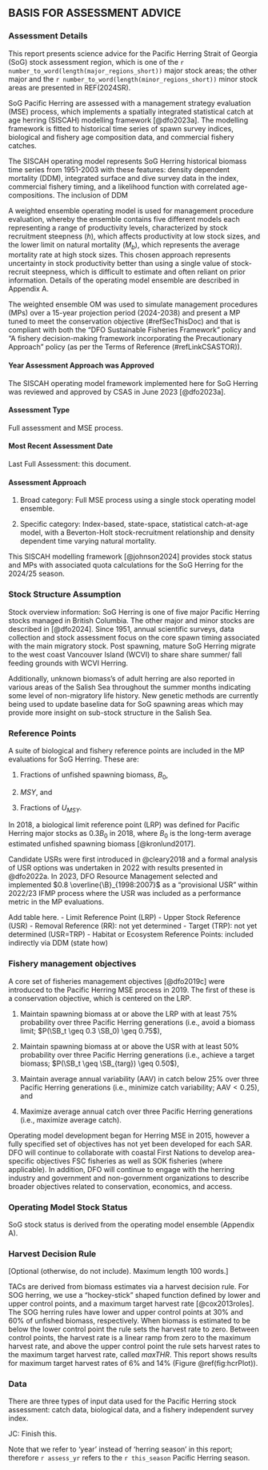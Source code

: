 ## BASIS FOR ASSESSMENT ADVICE{-}

### Assessment Details {-}

<!-- [Mandatory] -->

This report presents science advice for the Pacific Herring Strait of Georgia 
(SoG) stock assessment region, which is one of the 
`r number_to_word(length(major_regions_short))` major stock areas; the other 
major and the `r number_to_word(length(minor_regions_short))` minor stock
areas are presented in REF(2024SR).

SoG Pacific Herring are assessed with a management 
strategy evaluation (MSE) process, which implements a spatially integrated statistical 
catch at age herring (SISCAH) modelling framework [@dfo2023a]. 
The modelling framework is fitted to historical time series of spawn survey indices, 
biological and fishery age composition data, and commercial fishery catches.

The SISCAH operating model represents SoG Herring historical biomass time series 
from 1951-2003 with these features: density dependent mortality (DDM), integrated surface 
and dive survey data in the index, commercial fishery timing, and a 
likelihood function with correlated age-compositions. The inclusion of DDM 

A weighted ensemble operating model is used for management procedure 
evaluation, whereby the ensemble contains five different models each 
representing a range of productivity levels, characterized by stock recruitment steepness 
($h$), which affects productivity at low stock sizes, and the lower 
limit on natural mortality ($M_b$), which represents the average mortality rate 
at high stock sizes. This chosen approach represents uncertainty in stock 
productivity better than using a single value of stock-recruit steepness,
which is difficult to estimate and often reliant on prior information.
Details of the operating model ensemble are described in Appendix A.

The weighted ensemble OM was used to simulate management procedures (MPs) over a 
15-year projection period (2024-2038) and present a MP tuned to meet 
the conservation objective (#refSecThisDoc) and that is
compliant with both the “DFO Sustainable Fisheries Framework” policy and 
“A fishery decision-making framework incorporating the Precautionary Approach” policy
(as per the Terms of Reference (#refLinkCSASTOR)).
 

#### Year Assessment Approach was Approved {-}
<!-- [Mandatory; year and reference] -->
The SISCAH operating model framework implemented here for SoG Herring was 
reviewed and approved by CSAS in June 2023 [@dfo2023a].

#### Assessment Type {-}
<!-- [Mandatory. -->
<!-- Select one of the following: -->
Full assessment and MSE process.
<!-- Interim Year Update, or -->
<!-- Harvest Decision Rule (HDR) Update. -->
<!-- See the Guidance Document for definitions.]  -->

#### Most Recent Assessment Date {-}

Last Full Assessment: this document.

<!-- 1.	Last Interim Year Update: [date and reference] -->

#### Assessment Approach {-}

1. Broad category:
<!-- [Select one of the following: -->
<!-- Data-poor (e.g., catch-MSY, very limited data, etc.), -->
<!-- index-based (trends in empirical indices only), -->
<!-- single stock assessment model, -->
<!-- model ensemble, -->
<!-- or MSE-lite), -->
<!-- Wild Salmon Policy Integrated Assessment, -->
<!-- multiple approaches, -->
<!-- other (specify)] -->
Full MSE process using a single stock operating model ensemble.

2.	Specific category:
<!-- [Select one or as many as apply: -->
<!-- No data, -->
<!-- Index-based (fishery-dependent indices only), -->
<!-- (including fishery-dependent and fishery-independent indices), -->
<!-- Delay difference, -->
<!-- Biomass dynamics, -->
<!-- Virtual population analysis, -->
<!-- Statistical catch-at-length, -->
<!-- Sequential Population Analysis, -->
<!-- Surplus Production, -->
<!-- Potential Biological Removal, -->
<!-- Other (please explain)] -->
Index-based,
state-space,
statistical catch-at-age model, 
with a Beverton-Holt stock-recruitment relationship and
density dependent time varying natural mortality.

<!-- [Optional short summary of stock assessment methodology. -->
<!-- Include the method of considering ecosystem variables. -->
<!-- Include a reference to a Research Document or other publication, -->
<!-- and/or footnote to the working paper. -->
<!-- Maximum length 100 words.] -->

<!-- Mandatory -->
This SISCAH modelling framework [@johnson2024] provides stock status and MPs 
with associated quota calculations for the SoG Herring for the 2024/25 season.

### Stock Structure Assumption {-}
<!--Stock overview information: -->
<!--[reference to a Research Document or other publication, and/or footnote to the working paper] -->
<!--[Mandatory. Maximum length 150 words.]-->

Stock overview information:
SoG Herring is one of five major Pacific Herring stocks managed in British Columbia. 
The other major and minor stocks are described in [@dfo2024].
Since 1951, annual scientific surveys, data collection and stock assessment focus on the 
core spawn timing associated with the main migratory stock. Post spawning, mature SoG Herring
migrate to the west coast Vancouver Island (WCVI) to share share summer/ fall 
feeding grounds with WCVI Herring.

Additionally, unknown biomass's of adult herring are also reported in various areas of the 
Salish Sea throughout the summer months indicating some level of non-migratory life
history. New genetic methods are currently being used to update baseline data for SoG
spawning areas which may provide more insight on sub-stock structure in the Salish Sea.


### Reference Points {-}

A suite of biological and fishery reference points are included in the MP evaluations
for SoG Herring. 
These are:

1.	Fractions of unfished spawning biomass, ${B_0}$,

2.	${MSY}$, and

3.	Fractions of $U_{MSY}$.

In 2018, a biological limit reference point (LRP) was defined for Pacific
Herring major stocks as $0.3B_0$ in 2018, where ${B_0}$ is the long-term
average estimated unfished spawning biomass [@kronlund2017].

Candidate USRs were first introduced in @cleary2018 and a formal analysis of 
USR options was undertaken in 2022 with results presented in @dfo2022a.
In 2023, DFO Resource Management selected and implemented 
$0.8 \overline{\B}_{1998:2007}$ as a "provisional USR" within 2022/23 IFMP 
process where the USR was included as a performance metric in the MP evaluations.


<!-- [Mandatory. -->
<!-- A table may be used in lieu of bullets for this section. -->
<!-- Refer to the Guidance Document for further instructions.] -->

<!--TODO: Insert TABLE here that will include:-->
Add table here.
- Limit Reference Point (LRP)
- Upper Stock Reference (USR)
- Removal Reference (RR): not yet determined
- Target (TRP): not yet determined (USR=TRP)
- Habitat or Ecosystem Reference Points: included indirectly via DDM (state how)


### Fishery management objectives {-}

<!-- [If applicable (otherwise, do not include). -->
<!-- A table may be used in lieu of bullets for this section.]  -->

A core set of fisheries management objectives [@dfo2019c]
were introduced to the Pacific Herring MSE process in 2019.
The first of these is a conservation objective, which is centered 
on the LRP.

1. Maintain spawning biomass at or above the LRP with
at least 75% probability over three Pacific Herring generations
(i.e., avoid a biomass limit; $P(\SB_t \geq 0.3 \SB_0) \geq 0.75$),

2. Maintain spawning biomass at or above the USR with at least 50% 
probability over three Pacific Herring generations (i.e., achieve a 
target biomass; $P(\SB_t \geq \SB_{targ}) \geq 0.50$),

3. Maintain average annual variability (AAV) in catch below 25% over three
Pacific Herring generations (i.e., minimize catch variability; 
$\text{AAV} < 0.25$), and

4. Maximize average annual catch over three Pacific Herring 
generations (i.e., maximize average catch).


Operating model development began for Herring MSE in 2015, however a fully 
specified set of objectives has not yet been developed for each SAR. DFO will 
continue to collaborate with coastal First Nations to develop area-specific 
objectives FSC fisheries as well as SOK fisheries (where applicable).
In addition, DFO will continue to engage with the herring industry and 
government and non-government organizations to describe broader objectives 
related to conservation, economics, and access.

### Operating Model Stock Status {-}

SoG stock status is derived from the operating model ensemble (Appendix A). 
<!-- short description only, no data-->

### Harvest Decision Rule {-}

[Optional (otherwise, do not include).
Maximum length 100 words.]

TACs are derived from biomass estimates via a harvest decision rule. For
SOG herring, we use a "hockey-stick" shaped function defined
by lower and upper control points, and a maximum target harvest rate
[@cox2013roles]. The SOG herring rules have lower and upper control points 
at 30\% and 60\% of unfished biomass, respectively. When biomass 
is estimated to be below the lower control point the rule sets the harvest
rate to zero. Between control points, the harvest rate is a linear ramp 
from zero to the maximum harvest rate, and above the upper control point the 
rule sets harvest rates to the maximum target harvest rate, called $maxTHR$. 
This report shows results for maximum target harvest rates of 6\% 
and 14\% (Figure \@ref(fig:hcrPlot)).


### Data {-}

<!-- [Mandatory. -->
<!-- Maximum length 300 words.]  -->

<!-- Data changes: -->
<!-- [Optional (otherwise, do not include).] -->

There are three types of input data used for
the Pacific Herring stock assessment:
catch data, biological data, and a fishery independent survey index.
<!-- These data are described in the following sections, and -->
<!-- summarized in Table XX. -->

JC: Finish this. 


Note that we refer to 'year' instead of 'herring season' in this report;
therefore `r assess_yr` refers to the `r this_season` Pacific Herring season.
